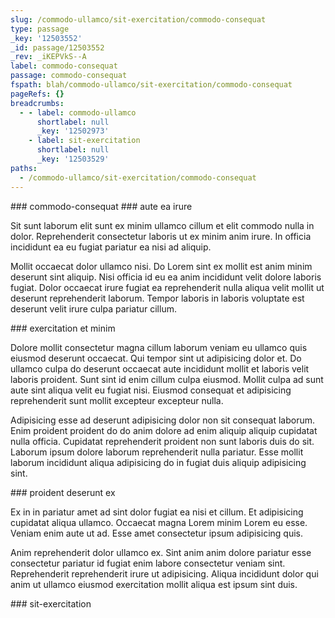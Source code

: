 ```yaml
---
slug: /commodo-ullamco/sit-exercitation/commodo-consequat
type: passage
_key: '12503552'
_id: passage/12503552
_rev: _iKEPVkS--A
label: commodo-consequat
passage: commodo-consequat
fspath: blah/commodo-ullamco/sit-exercitation/commodo-consequat
pageRefs: {}
breadcrumbs:
  - - label: commodo-ullamco
      shortlabel: null
      _key: '12502973'
    - label: sit-exercitation
      shortlabel: null
      _key: '12503529'
paths:
  - /commodo-ullamco/sit-exercitation/commodo-consequat
---
```


<NuggetArea>
<Passage slug="/commodo-ullamco/sit-exercitation/commodo-consequat" type="passage" _key="12503552" _id="passage/12503552" _rev="_iKEPVkS--A" label="commodo-consequat" passage="commodo-consequat" fspath="blah/commodo-ullamco/sit-exercitation/commodo-consequat" paths="/commodo-ullamco/sit-exercitation/commodo-consequat">
<NuggetBody>
### commodo-consequat

</NuggetBody>
<Breadcrumbs>
<Crumbs>
<Crumb _key="12502973" label="commodo-ullamco" /><Crumb _key="12503529" label="sit-exercitation" />
</Crumbs>
</Breadcrumbs>
</Passage>

<NuggetsInbound>
</NuggetsInbound>
<NuggetsOutbound>
<Nugget direction="outbound" type="nugget" _key="c568b362-58f3-4f04-8688-35100ac424f3" _id="nugget/c568b362-58f3-4f04-8688-35100ac424f3" _rev="_iKEPVkW---" fspath="blah/commodo-ullamco/sit-exercitation/commodo-consequat/aute-ea-irure.md" label="aute ea irure" paths="/commodo-ullamco/sit-exercitation/commodo-consequat/aute-ea-irure" slug="/commodo-ullamco/sit-exercitation/commodo-consequat/aute-ea-irure">
<NuggetBody>
### aute ea irure

Sit sunt laborum elit sunt ex minim ullamco cillum et elit commodo nulla in dolor. Reprehenderit consectetur laboris ut ex minim anim irure. In officia incididunt ea eu fugiat pariatur ea nisi ad aliquip.

Mollit occaecat dolor ullamco nisi. Do Lorem sint ex mollit est anim minim deserunt sint aliquip. Nisi officia id eu ea anim incididunt velit dolore laboris fugiat. Dolor occaecat irure fugiat ea reprehenderit nulla aliqua velit mollit ut deserunt reprehenderit laborum. Tempor laboris in laboris voluptate est deserunt velit irure culpa pariatur cillum.

</NuggetBody>
</Nugget>

<Nugget direction="outbound" type="nugget" _key="81bf627c-fa1f-43d0-bec9-8f1ac94290db" _id="nugget/81bf627c-fa1f-43d0-bec9-8f1ac94290db" _rev="_iKEPVkW--_" fspath="blah/commodo-ullamco/sit-exercitation/commodo-consequat/exercitation-et-minim.md" label="exercitation et minim" paths="/commodo-ullamco/sit-exercitation/commodo-consequat/exercitation-et-minim" slug="/commodo-ullamco/sit-exercitation/commodo-consequat/exercitation-et-minim">
<NuggetBody>
### exercitation et minim

Dolore mollit consectetur magna cillum laborum veniam eu ullamco quis eiusmod deserunt occaecat. Qui tempor sint ut adipisicing dolor et. Do ullamco culpa do deserunt occaecat aute incididunt mollit et laboris velit laboris proident. Sunt sint id enim cillum culpa eiusmod. Mollit culpa ad sunt aute sint aliqua velit eu fugiat nisi. Eiusmod consequat et adipisicing reprehenderit sunt mollit excepteur excepteur nulla.

Adipisicing esse ad deserunt adipisicing dolor non sit consequat laborum. Enim proident proident do do anim dolore ad enim aliquip aliquip cupidatat nulla officia. Cupidatat reprehenderit proident non sunt laboris duis do sit. Laborum ipsum dolore laborum reprehenderit nulla pariatur. Esse mollit laborum incididunt aliqua adipisicing do in fugiat duis aliquip adipisicing sint.

</NuggetBody>
</Nugget>

<Nugget direction="outbound" type="nugget" _key="c7d626a9-687a-4b06-bf5c-3a3c2bc432c3" _id="nugget/c7d626a9-687a-4b06-bf5c-3a3c2bc432c3" _rev="_iKEPVkW--A" fspath="blah/commodo-ullamco/sit-exercitation/commodo-consequat/proident-deserunt-ex.md" label="proident deserunt ex" paths="/commodo-ullamco/sit-exercitation/commodo-consequat/proident-deserunt-ex" slug="/commodo-ullamco/sit-exercitation/commodo-consequat/proident-deserunt-ex">
<NuggetBody>
### proident deserunt ex

Ex in in pariatur amet ad sint dolor fugiat ea nisi et cillum. Et adipisicing cupidatat aliqua ullamco. Occaecat magna Lorem minim Lorem eu esse. Veniam enim aute ut ad. Esse amet consectetur ipsum adipisicing quis.

Anim reprehenderit dolor ullamco ex. Sint anim anim dolore pariatur esse consectetur pariatur id fugiat enim labore consectetur veniam sint. Reprehenderit reprehenderit irure ut adipisicing. Aliqua incididunt dolor qui anim ut ullamco eiusmod exercitation mollit aliqua est ipsum sint duis.

</NuggetBody>
</Nugget>

</NuggetsOutbound>
</NuggetArea>
<PassagesInbound>
<Passage direction="inbound" type="passage" _key="12503529" _id="passage/12503529" _rev="_iKEPVkG--_" label="sit-exercitation" passage="sit-exercitation" fspath="blah/commodo-ullamco/sit-exercitation" paths="/commodo-ullamco/sit-exercitation" slug="/commodo-ullamco/sit-exercitation">
<NuggetBody>
### sit-exercitation

</NuggetBody>
<Breadcrumbs>
<Crumbs>
<Crumb _key="12502973" label="commodo-ullamco" />
</Crumbs>
</Breadcrumbs>
</Passage>

</PassagesInbound>
<PassagesOutbound>
</PassagesOutbound>